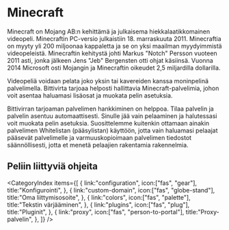 # Minecraft

Minecraft on Mojang AB:n kehittämä ja julkaisema hiekkalaatikkomainen videopeli. Minecraftin PC-versio julkaistiin 18. marraskuuta 2011. Minecraftia on myyty yli 200 miljoonaa kappaletta ja se on yksi maailman myydyimmistä videopeleistä. Minecraftin kehitystä johti Markus "Notch" Persson vuoteen 2011 asti, jonka jälkeen Jens "Jeb" Bergensten otti ohjat käsiinsä. Vuonna 2014 Microsoft osti Mojangin ja Minecraftin oikeudet 2,5 miljardilla dollarilla.

Videopeliä voidaan pelata joko yksin tai kavereiden kanssa moninpelinä palvelimella. Bittivirta tarjoaa helposti hallittavia Minecraft-palvelimia, johon voit asentaa haluamasi lisäosat ja muokata pelin asetuksia.

Bittivirran tarjoaman palvelimen hankkiminen on helppoa. Tilaa palvelin ja palvelin asentuu automaattisesti. Sinulle jää vain pelaaminen ja halutessasi voit muokata pelin asetuksia. Suosittelemme kuitenkin ottamaan ainakin palvelimen Whitelistan (pääsylistan) käyttöön, jotta vain haluamasi pelaajat pääsevät palvelimelle ja varmuuskopioimaan palvelimen tiedostot säännöllisesti, jotta et menetä pelaajien rakentamia rakennelmia.

## Peliin liittyviä ohjeita

<CategoryIndex items={[
  {
    link:"configuration",
    icon:["fas", "gear"],
    title:"Konfigurointi",
  },
  {
    link:"custom-domain",
    icon:["fas", "globe-stand"],
    title:"Oma liittymisosoite",
  },
  {
    link:"colors",
    icon:["fas", "palette"],
    title:"Tekstin värjääminen",
  },
  {
    link:"plugins",
    icon:["fas", "plug"],
    title:"Pluginit",
  },
  {
    link:"proxy",
    icon:["fas", "person-to-portal"],
    title:"Proxy-palvelin",
  },
]} />
